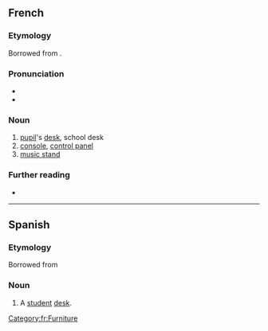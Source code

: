 ==French==

===Etymology===
Borrowed from {{bor|fr|la|pulpitum}}.

===Pronunciation===
* {{fr-IPA}}
* {{audio|Fr-pupitre.ogg|audio|lang=fr}}

===Noun===
{{fr-noun|m}}

# [[pupil]]'s [[desk]], school desk
# [[console]], [[control panel]]
# [[music stand]]

===Further reading===
* {{R:TLFi}}

[[Category:fr:Furniture]]

----

==Spanish==

===Etymology===
Borrowed from {{bor|es|fr|pupitre}}

===Noun===
{{es-noun|m}}

# A [[student]] [[desk]].